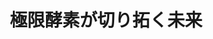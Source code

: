 ﻿---
title: "極限酵素が切り拓く未来"
category: "生命理工学院"
vol: "66"
interviewee: "中村 聡"
url: ""
tags: []
pdf: "66-4-nakamura.pdf"
career: ""
preface: "ヒトは、強酸性や強塩基性の液体に触れると皮 膚を損傷する。もちろん、このような液体の中に 浸かることはできない。しかし、この地球上には 強酸・強塩基性の水中で生息している生物もいる。 また、100 度を超える熱湯中や、死海など塩濃度 の高い場所にまで、生物の存在が確認されている。 では、こういった生物はどのような仕組みによっ て厳しい環境に適応しているのだろうか。 この生物たちの持つタンパク質に注目し、その 仕組みを実用化しようと酵素の研究をしている中 村聡教授に話を伺った。"
---
